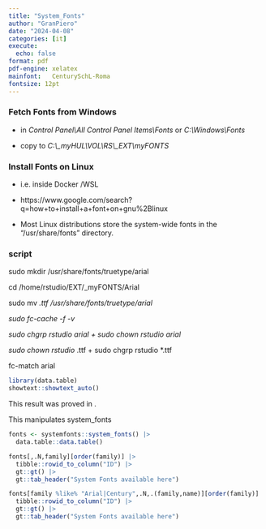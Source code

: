 ```yaml
---
title: "System_Fonts"
author: "GranPiero"
date: "2024-04-08"
categories: [it]
execute: 
  echo: false
format: pdf
pdf-engine: xelatex
mainfont:   CenturySchL-Roma
fontsize: 12pt
---
```


### Fetch Fonts from Windows

-   in *Control Panel\\All Control Panel Items\\Fonts* or *C:\\Windows\\Fonts*

-   copy to *C:\\\_myHUL\\VOL\\RS\\\_EXT\\myFONTS*

### Install Fonts on Linux

-   i.e. inside Docker /WSL

-   https://www.google.com/search?q=how+to+install+a+font+on+gnu%2Blinux

-   Most Linux distributions store the system-wide fonts in the "/usr/share/fonts" directory.

### script

sudo mkdir /usr/share/fonts/truetype/arial

cd /home/rstudio/EXT/\_myFONTS/Arial

sudo mv *.ttf /usr/share/fonts/truetype/arial*

*sudo fc-cache -f -v*

*sudo chgrp rstudio arial + sudo chown rstudio arial*

*sudo chown rstudio* .ttf + sudo chgrp rstudio \*.ttf

fc-match arial

```r
library(data.table)
showtext::showtext_auto()
```

This result was proved in \cite{jones.1967}.

```{=tex}
\begin{tabular}{|l|l|}\hline
Age & Frequency \\ \hline
18--25  & 15 \\
26--35  & 33 \\
36--45  & 22 \\ \hline
\end{tabular}
```
This manipulates system_fonts

```r
fonts <- systemfonts::system_fonts() |>
  data.table::data.table()
```

```r
fonts[,.N,family][order(family)] |>
  tibble::rowid_to_column("ID") |>
  gt::gt() |>
  gt::tab_header("System Fonts available here")
```

```r
fonts[family %like% "Arial|Century",.N,.(family,name)][order(family)] |>
  tibble::rowid_to_column("ID") |>
  gt::gt() |>
  gt::tab_header("System Fonts available here")
```
